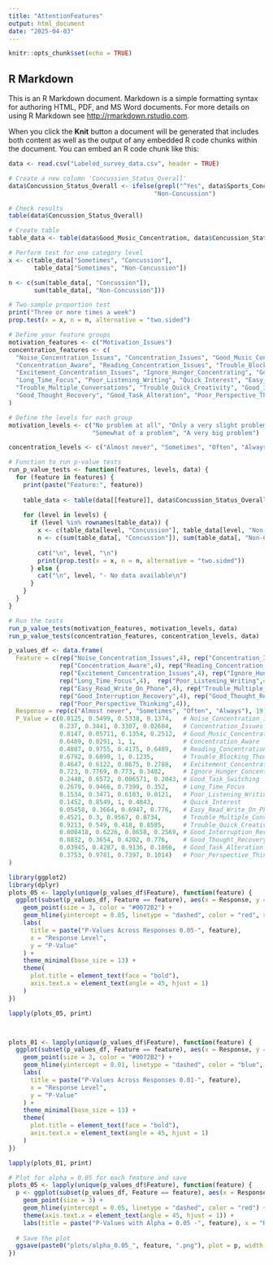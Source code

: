 ---
title: "AttentionFeatures"
output: html_document
date: "2025-04-03"
---

```{r setup, include=FALSE}
knitr::opts_chunk$set(echo = TRUE)
```

## R Markdown

This is an R Markdown document. Markdown is a simple formatting syntax for authoring HTML, PDF, and MS Word documents. For more details on using R Markdown see <http://rmarkdown.rstudio.com>.

When you click the **Knit** button a document will be generated that includes both content as well as the output of any embedded R code chunks within the document. You can embed an R code chunk like this:

```{r}
data <- read.csv("Labeled_survey_data.csv", header = TRUE)

```

```{r}
# Create a new column 'Concussion_Status_Overall'
data$Concussion_Status_Overall <- ifelse(grepl("^Yes", data$Sports_Concussion_Status) |  grepl("^Yes", data$Non_Sports_Concussion_Status),            "Concussion", 
                                        "Non-Concussion")

# Check results
table(data$Concussion_Status_Overall)
```

```{r}
# Create table
table_data <- table(data$Good_Music_Concentration, data$Concussion_Status_Overall)

# Perform test for one category level
x <- c(table_data["Sometimes", "Concussion"],
       table_data["Sometimes", "Non-Concussion"])

n <- c(sum(table_data[, "Concussion"]),
       sum(table_data[, "Non-Concussion"]))

# Two-sample proportion test
print("Three or more times a week")
prop.test(x = x, n = n, alternative = "two.sided")
```

```{r}
# Define your feature groups
motivation_features <- c("Motivation_Issues")
concentration_features <- c(
  "Noise_Concentration_Issues", "Concentration_Issues", "Good_Music_Concentration",
  "Concentration_Aware", "Reading_Concentration_Issues", "Trouble_Blocking_Thoughts",
  "Excitement_Concentration_Issues", "Ignore_Hunger_Concentrating", "Good_Task_Switching",
  "Long_Time_Focus", "Poor_Listening_Writing", "Quick_Interest", "Easy_Read_Write_On_Phone",
  "Trouble_Multiple_Conversations", "Trouble_Quick_Creativity", "Good_Interruption_Recovery",
  "Good_Thought_Recovery", "Good_Task_Alteration", "Poor_Perspective_Thinking"
)

# Define the levels for each group
motivation_levels <- c("No problem at all", "Only a very slight problem",
                       "Somewhat of a problem", "A very big problem")

concentration_levels <- c("Almost never", "Sometimes", "Often", "Always")

# Function to run p-value tests
run_p_value_tests <- function(features, levels, data) {
  for (feature in features) {
    print(paste("Feature:", feature))
    
    table_data <- table(data[[feature]], data$Concussion_Status_Overall)
    
    for (level in levels) {
      if (level %in% rownames(table_data)) {
        x <- c(table_data[level, "Concussion"], table_data[level, "Non-Concussion"])
        n <- c(sum(table_data[, "Concussion"]), sum(table_data[, "Non-Concussion"]))
        
        cat("\n", level, "\n")
        print(prop.test(x = x, n = n, alternative = "two.sided"))
      } else {
        cat("\n", level, "- No data available\n")
      }
    }
  }
}

# Run the tests
run_p_value_tests(motivation_features, motivation_levels, data)
run_p_value_tests(concentration_features, concentration_levels, data)


```

```{r}
p_values_df <- data.frame(
  Feature = c(rep("Noise_Concentration_Issues",4), rep("Concentration_Issues",4), rep("Good_Music_Concentration",4),
              rep("Concentration_Aware",4), rep("Reading_Concentration_Issues",4), rep("Trouble_Blocking_Thoughts",4), 
              rep("Excitement_Concentration_Issues",4), rep("Ignore_Hunger_Concentrating",4), rep("Good_Task_Switching",4),
              rep("Long_Time_Focus",4),  rep("Poor_Listening_Writing",4), rep("Quick_Interest",4), 
              rep("Easy_Read_Write_On_Phone",4), rep("Trouble_Multiple_Conversations",4), rep("Trouble_Quick_Creativity",4), 
              rep("Good_Interruption_Recovery",4), rep("Good_Thought_Recovery",4), rep("Good_Task_Alteration",4), 
              rep("Poor_Perspective_Thinking",4)),
  Response = rep(c("Almost never", "Sometimes", "Often", "Always"), 19),
  P_Value = c(0.8125, 0.5499, 0.5338, 0.1374,   # Noise_Concentration_Issues
              0.237, 0.3441, 0.3307, 0.02604,   # Concentration_Issues
              0.8147, 0.05711, 0.1354, 0.2512,  # Good_Music_Concentration
              0.6489, 0.8291, 1, 1,             # Concentration_Aware
              0.4807, 0.9755, 0.4175, 0.6489,   # Reading_Concentration_Issues
              0.6792, 0.6099, 1, 0.1235,        # Trouble_Blocking_Thoughts
              0.4647, 0.6122, 0.8675, 0.2788,   # Excitement_Concentration_Issues
              0.723, 0.7769, 0.773, 0.3482,     # Ignore_Hunger_Concentrating
              0.2448, 0.6572, 0.006571, 0.2043, # Good_Task_Switching
              0.2679, 0.9466, 0.7399, 0.352,    # Long_Time_Focus
              0.1534, 0.3471, 0.6103, 0.0121,   # Poor_Listening_Writing
              0.1452, 0.8549, 1, 0.4843,        # Quick_Interest
              0.05458, 0.3664, 0.6947, 0.776,   # Easy_Read_Write_On_Phone
              0.4521, 0.3, 0.9567, 0.8734,      # Trouble_Multiple_Conversations
              0.9213, 0.549, 0.418, 0.8585,     # Trouble_Quick_Creativity
              0.008418, 0.6226, 0.8658, 0.2569, # Good_Interruption_Recovery
              0.8832, 0.3654, 0.4202, 0.776,    # Good_Thought_Recovery
              0.03945, 0.4287, 0.9136, 0.1866,  # Good_Task_Alteration
              0.3753, 0.9781, 0.7397, 0.1014)   # Poor_Perspective_Thinking
)

```

```{r}
library(ggplot2)
library(dplyr)
plots_05 <- lapply(unique(p_values_df$Feature), function(feature) {
  ggplot(subset(p_values_df, Feature == feature), aes(x = Response, y = P_Value)) +
    geom_point(size = 3, color = "#0072B2") +
    geom_hline(yintercept = 0.05, linetype = "dashed", color = "red", size = 1) +
    labs(
      title = paste("P-Values Across Responses 0.05-", feature),
      x = "Response Level",
      y = "P-Value"
    ) +
    theme_minimal(base_size = 13) +
    theme(
      plot.title = element_text(face = "bold"),
      axis.text.x = element_text(angle = 45, hjust = 1)
    )
})

lapply(plots_05, print)




```

```{r}
plots_01 <- lapply(unique(p_values_df$Feature), function(feature) {
  ggplot(subset(p_values_df, Feature == feature), aes(x = Response, y = P_Value)) +
    geom_point(size = 3, color = "#0072B2") +
    geom_hline(yintercept = 0.01, linetype = "dashed", color = "blue", size = 1) +
    labs(
      title = paste("P-Values Across Responses 0.01-", feature),
      x = "Response Level",
      y = "P-Value"
    ) +
    theme_minimal(base_size = 13) +
    theme(
      plot.title = element_text(face = "bold"),
      axis.text.x = element_text(angle = 45, hjust = 1)
    )
})

lapply(plots_01, print)
```

```{r}
# Plot for alpha = 0.05 for each feature and save
plots_05 <- lapply(unique(p_values_df$Feature), function(feature) {
  p <- ggplot(subset(p_values_df, Feature == feature), aes(x = Response, y = P_Value, color = Feature)) +
    geom_point(size = 3) +
    geom_hline(yintercept = 0.05, linetype = "dashed", color = "red") +
    theme(axis.text.x = element_text(angle = 45, hjust = 1)) +
    labs(title = paste("P-Values with Alpha = 0.05 -", feature), x = "Response", y = "P-Value")
  
  # Save the plot
  ggsave(paste0("plots/alpha_0.05_", feature, ".png"), plot = p, width = 8, height = 6)
})
```
